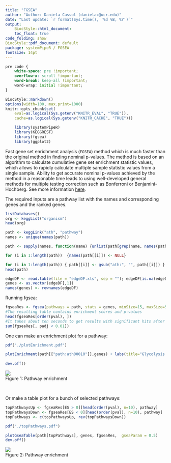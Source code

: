 ```yaml
---
title: "FGSEA" 
author: "Author: Daniela Cassol (danielac@ucr.edu)"
date: "Last update: `r format(Sys.time(), '%d %B, %Y')`" 
output:
    BiocStyle::html_document:
    toc_float: true
code_folding: show
BiocStyle::pdf_document: default
package: systemPipeR / FGSEA
fontsize: 14pt
---
```

    
```css
pre code {
    white-space: pre !important;
    overflow-x: scroll !important;
    word-break: keep-all !important;
    word-wrap: initial !important;
}
```

```r
BiocStyle::markdown()
options(width=100, max.print=1000)
knitr::opts_chunk$set(
    eval=as.logical(Sys.getenv("KNITR_EVAL", "TRUE")),
    cache=as.logical(Sys.getenv("KNITR_CACHE", "TRUE")))
```

```r
    library(systemPipeR)
    library(KEGGREST)
    library(fgsea)
    library(ggplot2)
```

Fast gene set enrichment analysis (`FGSEA`) method which is much faster than the original method in finding nominal p-values. The method is based on an algorithm to calculate cumulative gene set enrichment statistic values, which allows to rapidly calculate multiple sample statistic values from a single sample. Ability to get accurate nominal p-values achieved by the
method in a reasonable time leads to using well-developed general methods for multiple testing correction such as Bonferroni or Benjamini-Hochberg. See more information [here](http://biorxiv.org/content/early/2016/06/20/060012).

The required inputs are a pathway list with the names and corresponding genes and the ranked genes. 
```r
listDatabases()
org <- keggList("organism")
head(org)

path <- keggLink("ath", "pathway")
names <- unique(names(path))

path <- sapply(names, function(name) {unlist(path[grep(name, names(path))])})

for (i in 1:length(path))  {names(path[[i]]) <- NULL}

for (i in 1:length(path)) { path[[i]] <- gsub("ath:", "", path[[i]]) }
head(path)
```

```r
edgeDF <- read.table(file = "edgeDF.xls", sep = ""); edgeDF[is.na(edgeDF)]<-0
genes <- as.vector(edgeDF[,1])
names(genes) <- rownames(edgeDF)
```

Running fgsea:
```r
fgseaRes <- fgsea(pathways = path, stats = genes, minSize=15, maxSize=500,nperm=10000)
#The resulting table contains enrichment scores and p-values
head(fgseaRes[order(pval), ])
#It takes about ten seconds to get results with significant hits after FDR correction:
sum(fgseaRes[, padj < 0.01])
```


One can make an enrichment plot for a pathway:
```r
pdf("./plotEnrichment.pdf")

plotEnrichment(path[["path:ath00010"]],genes) + labs(title="Glycolysis / Gluconeogenesis")
 
dev.off()
```
![](plotEnrichment.png)                                    
<div align="center">Figure 1: Pathway enrichment</div></br> 


Or make a table plot for a bunch of selected pathways:
```r
topPathwaysUp <- fgseaRes[ES > 0][head(order(pval), n=10), pathway]
topPathwaysDown <- fgseaRes[ES < 0][head(order(pval), n=10), pathway]
topPathways <- c(topPathwaysUp, rev(topPathwaysDown))
```

```r
pdf("./topPathways.pdf")

plotGseaTable(path[topPathways], genes, fgseaRes,  gseaParam = 0.5)                                                              
dev.off()
```

![](topPathways.png)  
<div align="center">Figure 2: Pathway enrichment</div></br> 





